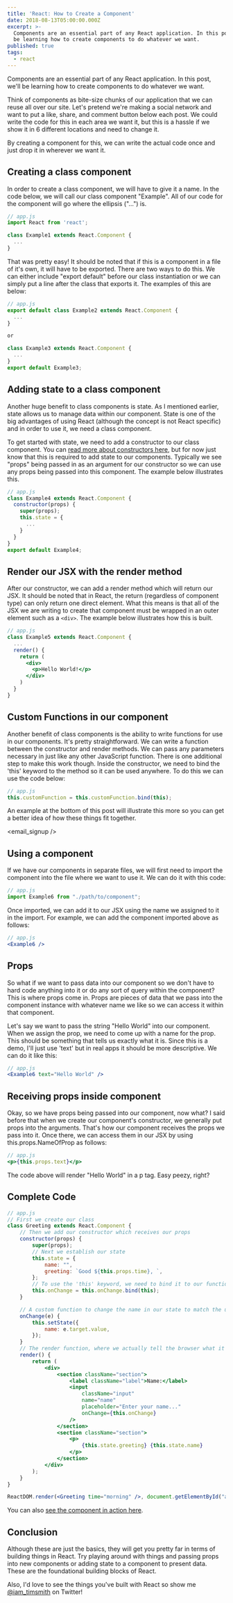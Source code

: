 ```yaml
---
title: 'React: How to Create a Component'
date: 2018-08-13T05:00:00.000Z
excerpt: >-
  Components are an essential part of any React application. In this post, we'll
  be learning how to create components to do whatever we want.
published: true
tags:
  - react
---
```


Components are an essential part of any React application. In this post, we'll be learning how to create components to do whatever we want.

Think of components as bite-size chunks of our application that we can reuse all over our site. Let's pretend we're making a social network and want to put a like, share, and comment button below each post. We could write the code for this in each area we want it, but this is a hassle if we show it in 6 different locations and need to change it.

By creating a component for this, we can write the actual code once and just drop it in wherever we want it.

## Creating a class component

In order to create a class component, we will have to give it a name. In the code below, we will call our class component "Example". All of our code for the component will go where the ellipsis ("...") is.

```jsx
// app.js
import React from 'react';

class Example1 extends React.Component {
  ...
}
```

That was pretty easy! It should be noted that if this is a component in a file of it's own, it will have to be exported. There are two ways to do this. We can either include "export default" before our class instantiation or we can simply put a line after the class that exports it. The examples of this are below:

```jsx
// app.js
export default class Example2 extends React.Component {
  ...
}

or

class Example3 extends React.Component {
  ...
}
export default Example3;
```

## Adding state to a class component

Another huge benefit to class components is state. As I mentioned earlier, state allows us to manage data within our component. State is one of the big advantages of using React (although the concept is not React specific) and in order to use it, we need a class component.

To get started with state, we need to add a constructor to our class component. You can [read more about constructors here](https://developer.mozilla.org/en-US/docs/Web/JavaScript/Reference/Classes/constructor), but for now just know that this is required to add state to our components. Typically we see "props" being passed in as an argument for our constructor so we can use any props being passed into this component. The example below illustrates this.

```jsx
// app.js
class Example4 extends React.Component {
  constructor(props) {
    super(props);
    this.state = {
      ...
    }
  }
}
export default Example4;
```

## Render our JSX with the render method

After our constructor, we can add a render method which will return our JSX. It should be noted that in React, the return (regardless of component type) can only return one direct element. What this means is that all of the JSX we are writing to create that component must be wrapped in an outer element such as a `<div>`. The example below illustrates how this is built.

```jsx
// app.js
class Example5 extends React.Component {
  ...
  render() {
    return (
      <div>
        <p>Hello World!</p>
      </div>
    )
  }
}
```

## Custom Functions in our component

Another benefit of class components is the ability to write functions for use in our components. It's pretty straightforward. We can write a function between the constructor and render methods. We can pass any parameters necessary in just like any other JavaScript function. There is one additional step to make this work though. Inside the constructor, we need to bind the 'this' keyword to the method so it can be used anywhere. To do this we can use the code below:

```jsx
// app.js
this.customFunction = this.customFunction.bind(this);
```

An example at the bottom of this post will illustrate this more so you can get a better idea of how these things fit together.

<email_signup />

## Using a component

If we have our components in separate files, we will first need to import the component into the file where we want to use it. We can do it with this code:

```jsx
// app.js
import Example6 from "./path/to/component";
```

Once imported, we can add it to our JSX using the name we assigned to it in the import. For example, we can add the component imported above as follows:

```jsx
// app.js
<Example6 />
```

## Props

So what if we want to pass data into our component so we don't have to hard code anything into it or do any sort of query within the component? This is where props come in. Props are pieces of data that we pass into the component instance with whatever name we like so we can access it within that component.

Let's say we want to pass the string "Hello World" into our component. When we assign the prop, we need to come up with a name for the prop. This should be something that tells us exactly what it is. Since this is a demo, I'll just use 'text' but in real apps it should be more descriptive. We can do it like this:

```jsx
// app.js
<Example6 text="Hello World" />
```

## Receiving props inside component

Okay, so we have props being passed into our component, now what? I said before that when we create our component's constructor, we generally put props into the arguments. That's how our component receives the props we pass into it. Once there, we can access them in our JSX by using this.props.NameOfProp as follows:

```jsx
// app.js
<p>{this.props.text}</p>
```

The code above will render "Hello World" in a p tag. Easy peezy, right?

## Complete Code

```jsx
// app.js
// First we create our class
class Greeting extends React.Component {
	// Then we add our constructor which receives our props
	constructor(props) {
		super(props);
		// Next we establish our state
		this.state = {
			name: "",
			greeting: `Good ${this.props.time}, `,
		};
		// To use the 'this' keyword, we need to bind it to our function
		this.onChange = this.onChange.bind(this);
	}

	// A custom function to change the name in our state to match the user input
	onChange(e) {
		this.setState({
			name: e.target.value,
		});
	}
	// The render function, where we actually tell the browser what it should show
	render() {
		return (
			<div>
				<section className="section">
					<label className="label">Name:</label>
					<input
						className="input"
						name="name"
						placeholder="Enter your name..."
						onChange={this.onChange}
					/>
				</section>
				<section className="section">
					<p>
						{this.state.greeting} {this.state.name}
					</p>
				</section>
			</div>
		);
	}
}

ReactDOM.render(<Greeting time="morning" />, document.getElementById("app"));
```

You can also [see the component in action here](https://codepen.io/iamtimsmith/pen/xaRydm/?editors=0010).

## Conclusion

Although these are just the basics, they will get you pretty far in terms of building things in React. Try playing around with things and passing props into new components or adding state to a component to present data. These are the foundational building blocks of React.

Also, I'd love to see the things you've built with React so show me [@iam\_timsmith](https://www.twitter.com/iam_timsmith) on Twitter!
